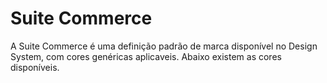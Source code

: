 
<Meta title="Design Tokens/Marcas/Suite Commerce" />

# Suite Commerce
A Suite Commerce é uma definição padrão de marca disponível no Design System,
com cores genéricas aplicaveis. Abaixo existem as cores disponíveis.

<Story of={TokensStories.brandSuiteCommerce} />